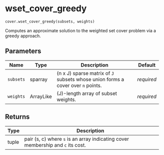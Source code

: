 # wset_cover_greedy { #geomcover.cover.wset_cover_greedy }

`cover.wset_cover_greedy(subsets, weights)`

Computes an approximate solution to the weighted set cover problem via a greedy approach.

## Parameters

| Name      | Type      | Description                                                                         | Default    |
|-----------|-----------|-------------------------------------------------------------------------------------|------------|
| `subsets` | sparray   | (n x J) sparse matrix of ``J`` subsets whose union forms a cover over ``n`` points. | _required_ |
| `weights` | ArrayLike | (J)-length array of subset weights.                                                 | _required_ |

## Returns

| Type   | Description                                                                         |
|--------|-------------------------------------------------------------------------------------|
| tuple  | pair (s, c) where ``s`` is an array indicating cover membership and ``c`` its cost. |